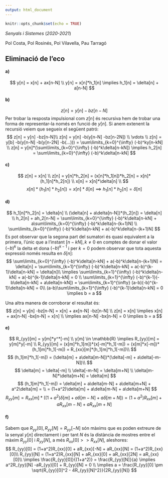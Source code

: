 ```yaml
---
output: html_document
---
```


```r
knitr::opts_chunk$set(echo = TRUE)
```

*Senyals i Sistemes* (*2020-2021*)

Pol Costa, Pol Rosinés, Pol Vilavella, Pau Tarragó

## **Eliminació de l'eco**

#### **a)**
$$
y[n] = x[n] + ax[n-N] \\
y[n] = x[n]*h_1[n] \implies h_1[n] = \delta[n] + a[n-N]
$$

#### **b)**
$$
z[n] = y[n] -bz[n-N]
$$
Per trobar la resposta impulsional com $z[n]$ és recursiva hem de trobar una forma de representar-la només en funció de $y[n]$. Si anem extenent la recursió veiem que segueix el següent patró:
$$
z[n] = y[n] -bz[n-N]\\
z[n] = y[n] -b(y[n-N] -bz[n-2N]) \\
\vdots \\
z[n] = y[b] -b(y[n-N] -b(y[n-2N] -b(...))) = \sum\limits_{k=0}^{\infty} (-b)^ky[n-kN] \\
z[n] = y[n]*(\sum\limits_{k=0}^{\infty} (-b)^k\delta[n-kN]) \implies h_2[n] = \sum\limits_{k=0}^{\infty} (-b)^k\delta[n-kN]
$$

#### **c)**
$$
z[n] = x[n] \\
z[n] = y[n]*h_2[n] = (x[n]*h_1[n])*h_2[n] = x[n]*(h_1[n]*h_2[n]) \\
x[n] = x[n]*\delta[n] \\
$$
$$
x[n]*(h_1[n]*h_2[n]) = x[n]*\delta[n] \implies h_1[n]*h_2[n] = \delta[n]
$$

#### **d)**
$$
h_1[n]*h_2[n] = \delta[n] \\
(\delta[n] + a\delta[n-N])*(h_2[n]) = \delta[n] \\
h_2[n] + ah_2[n-N] = \sum\limits_{k=0}^{\infty} (-b)^k\delta[n-kN] + a\sum\limits_{k=0}^{\infty} (-b)^k\delta[n-(k+1)N] \\
\sum\limits_{k=0}^{\infty} (-b)^k\delta[n-kN] + a(-b)^k\delta[n-(k+1)N]
$$
Es pot observar que la segona part del sumatori és quasi equivalent a la primera, l'únic que a l'instant $[n -kN], k \neq 0$ en comptes de donar el valor $(-b)^k$ la delta et dona $(-b)^{k-1}$ i per $k=0$ podem observar que tota aquesta expressió només resulta en $\delta[n]$:
$$
\sum\limits_{k=0}^{\infty} (-b)^k\delta[n-kN] + a(-b)^k\delta[n-(k+1)N] = \delta[n] + \sum\limits_{k=1}^{\infty} (-b)^k\delta[n-kN] + a(-b)^{k-1}\delta[n-kN]  = \delta[n]\\
\implies \sum\limits_{k=1}^{\infty} (-b)^k\delta[n-kN] + a(-b)^{k-1}\delta[n-kN] = 0 \\
\sum\limits_{k=1}^{\infty} (-b)^{k-1}(-b\delta[n-kN] + a\delta[n-kN]) = \sum\limits_{k=1}^{\infty} (a-b)(-b)^{k-1}\delta[n-kN] = 0\\
(a-b)\sum\limits_{k=1}^{\infty} (-b)^{k-1}\delta[n-kN] = 0 \implies b = a
$$

Una altra manera de corroborar el resultat és:
$$
z[n] = y[n] -bz[n-N] = x[n] + ax[n-N] -bz[n-N] \\
z[n] = x[n] \implies x[n] + ax[n-N] -bx[n-N] = x[n] \\
\implies ax[n-N] -bx[n-N] = 0 \implies b = a
$$

#### **e)**
$$
R_{yy}[m] = y[m]*y^*[-m] \\
y[m] \in \mathbb{R} \implies R_{yy}[m] = y[m]*y[-m] \\
R_{yy}[m] = (x[m]*h_1[m])*(x[-m]*h_1[-m]) = (x[m]*x[-m])*(h_1[m]*h_1[-m]) = R_{xx}[m]*(h_1[m]*h_1[-m])\\
$$
$$
(h_1[m]*h_1[-m]) = (\delta[m] + a\delta[m-N])*(\delta[-m] + a\delta[-m-N])\\
$$
$$
\delta[m] = \delta[-m] \\
\delta[-m-N] = \delta[m+N] \\
\delta[m-N]*\delta[m+N] = \delta[m]
$$
$$
(h_1[m]*h_1[-m]) = \delta[m] + a\delta[m-N] + a\delta[m+N] + a^2\delta[m] = \\
= (1+a^2)\delta[m] + a\delta[m-N] + a\delta[m+N]
$$
$$
R_{yy}[m] = R_{xx}[m]*((1+a^2)\delta[m] + a\delta[m-N] + a\delta[m+N]) = (1+a^2)R_{xx}[m] + aR_{xx}[m-N] + aR_{xx}[m+N]
$$

#### **f)**
Sabem que $R_{yy}[0], R_{yy}[N] = R_{yy}[-N]$ són màxims que es poden extreure de la senyal $y[n]$ directament i per tant $N$ és la distància de mostres entre el màxim $R_{yy}[0]$ i $R_{yy}[N]$, a més $R_{xx}[0] >> R_{xx}[N]$, aleshores:
$$
R_{yy}[0] = (1+a^2)R_{xx}[0] + aR_{xx}[-N] + aR_{xx}[N] = (1+a^2)R_{xx}[0]\\
R_{yy}[N] = (1+a^2)R_{xx}[N] + aR_{xx}[0] + aR_{xx}[2N] = aR_{xx}[0]\\
\implies \frac{R_{yy}[0]}{(1+a^2)} = \frac{R_{yy}[N]}{a} \implies a^2R_{yy}[N] -aR_{yy}[0] + R_{yy}[N] = 0 \\
\implies a = \frac{R_{yy}[0] \pm \sqrt{R_{yy}[0]^2 - 4R_{yy}[N]^2}}{2R_{yy}[N]}
$$